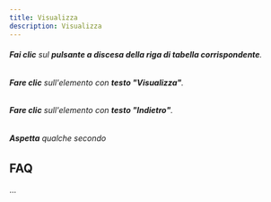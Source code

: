 ```yaml
---
title: Visualizza
description: Visualizza
---
```

###### **Fai clic** sul **pulsante a discesa della riga di tabella corrispondente**.

###### **Fare clic** sull'elemento con **testo "Visualizza"**.

###### **Fare clic** sull'elemento con **testo "Indietro"**.

###### **Aspetta** qualche secondo

FAQ
---

...